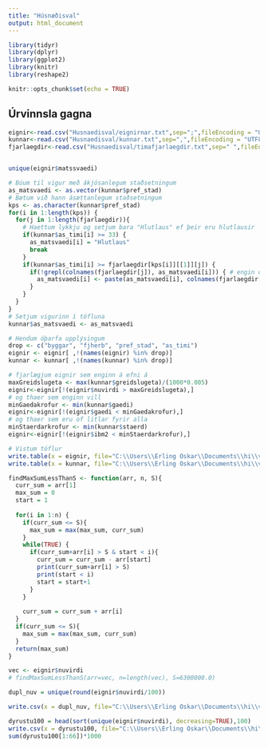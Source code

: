 ```yaml
---
title: "Húsnæðisval"
output: html_document
---
```


```r
library(tidyr)
library(dplyr)
library(ggplot2)
library(knitr)
library(reshape2)
```

```r
knitr::opts_chunk$set(echo = TRUE)
```

## Úrvinnsla gagna

```r
eignir<-read.csv("Husnaedisval/eignirnar.txt",sep=";",fileEncoding = "UTF8")
kunnar<-read.csv("Husnaedisval/kunnar.txt",sep=",",fileEncoding = "UTF8")
fjarlaegdir<-read.csv("Husnaedisval/timafjarlaegdir.txt",sep=" ",fileEncoding = "UTF8")
```

```r
```

```r
unique(eignir$matssvaedi)
```


```r
# Búum til vigur með ákjósanlegum staðsetningum
as_matsvaedi <- as.vector(kunnar$pref_stad)
# Bætum við hann ásættanlegum staðsetningum
kps <- as.character(kunnar$pref_stad)
for(i in 1:length(kps)) {
  for(j in 1:length(fjarlaegdir)){
    # Haettum lykkju og setjum bara "Hlutlaus" ef þeir eru hlutlausir
    if(kunnar$as_timi[i] >= 33) {
      as_matsvaedi[i] = "Hlutlaus"
      break
    }
    if(kunnar$as_timi[i] >= fjarlaegdir[kps[i]][[1]][j]) {
      if(!grepl(colnames(fjarlaegdir[j]), as_matsvaedi[i])) { # engin duplicate-values takk
        as_matsvaedi[i] <- paste(as_matsvaedi[i], colnames(fjarlaegdir[j]), sep=" ")
      }
    }
  }
}
# Setjum vigurinn í töfluna
kunnar$as_matsvaedi <- as_matsvaedi
```

```r
# Hendum óþarfa upplýsingum
drop <- c("byggar", "fjherb", "pref_stad", "as_timi")
eignir <- eignir[ ,!(names(eignir) %in% drop)]
kunnar <- kunnar[ ,!(names(kunnar) %in% drop)]
```

```r
# fjarlægjum eignir sem enginn á efni á
maxGreidslugeta <- max(kunnar$greidslugeta)/(1000*0.005)
eignir<-eignir[!(eignir$nuvirdi > maxGreidslugeta),]
# og thaer sem enginn vill
minGaedakrofur <- min(kunnar$gaedi)
eignir<-eignir[!(eignir$gaedi < minGaedakrofur),]
# og thaer sem eru of litlar fyrir alla
minStaerdarkrofur <- min(kunnar$staerd)
eignir<-eignir[!(eignir$ibm2 < minStaerdarkrofur),]
```

```r
# Vistum töflur
write.table(x = eignir, file="C:\\Users\\Erling Oskar\\Documents\\hi\\v19\\adggr\\Lokaverkefni-Husnaedisval\\GognErling\\eignir.txt", sep="\t")
write.table(x = kunnar, file="C:\\Users\\Erling Oskar\\Documents\\hi\\v19\\adggr\\Lokaverkefni-Husnaedisval\\GognErling\\kunnar.txt", sep="\t")
```

```r

findMaxSumLessThanS <- function(arr, n, S){
  curr_sum = arr[1]
  max_sum = 0
  start = 1
  
  for(i in 1:n) {
    if(curr_sum <= S){
      max_sum = max(max_sum, curr_sum)
    }
    while(TRUE) {
      if(curr_sum+arr[i] > S & start < i){
        curr_sum = curr_sum - arr[start]
        print(curr_sum+arr[i] > S)
        print(start < i)
        start = start+1
      }
    }
    
    curr_sum = curr_sum + arr[i]
  }
  if(curr_sum <= S){
    max_sum = max(max_sum, curr_sum)
  }
  return(max_sum)
}

vec <- eignir$nuvirdi
# findMaxSumLessThanS(arr=vec, n=length(vec), S=6300000.0)


```

```r
dupl_nuv = unique(round(eignir$nuvirdi/100))

write.csv(x = dupl_nuv, file="C:\\Users\\Erling Oskar\\Documents\\hi\\v19\\adggr\\Lokaverkefni-Husnaedisval\\GognErling\\uniqueNuvirdi.txt", row.names = FALSE)

```

```r
dyrustu100 = head(sort(unique(eignir$nuvirdi), decreasing=TRUE),100)
write.csv(x = dyrustu100, file="C:\\Users\\Erling Oskar\\Documents\\hi\\v19\\adggr\\Lokaverkefni-Husnaedisval\\GognErling\\dyrustu100Nuvirdi.txt", row.names = FALSE)
sum(dyrustu100[1:66])*1000
```

```r

```

```r

```

```r

```

